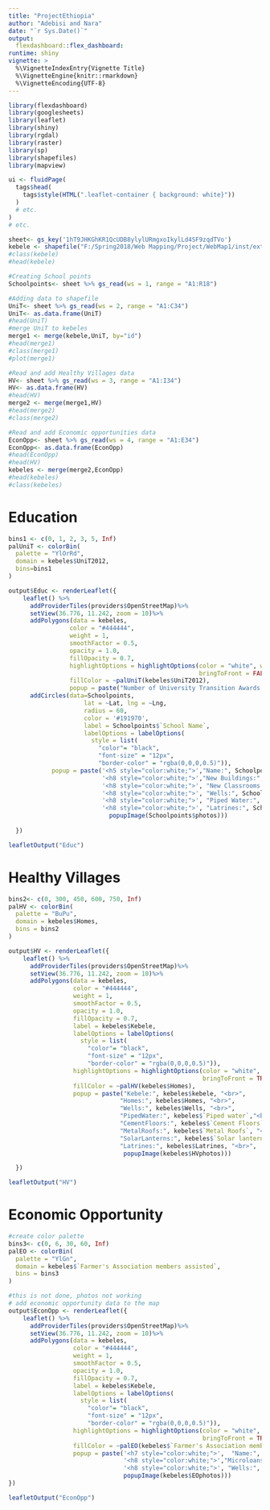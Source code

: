 ```yaml
---
title: "ProjectEthiopia"
author: "Adebisi and Nara"
date: "`r Sys.Date()`"
output: 
  flexdashboard::flex_dashboard:
runtime: shiny
vignette: >
  %\VignetteIndexEntry{Vignette Title}
  %\VignetteEngine{knitr::rmarkdown}
  %\VignetteEncoding{UTF-8}
---
```

```r
library(flexdashboard)
library(googlesheets)
library(leaflet)
library(shiny)
library(rgdal)
library(raster)
library(sp)
library(shapefiles)
library(mapview)
```

```r

ui <- fluidPage(
  tags$head(
    tags$style(HTML(".leaflet-container { background: white}"))
  )
  # etc.
)
# etc.
```


```r
sheet<- gs_key('1hT9JHKGhKR1QcUDB8ylylURmgxoIkylLd4SF9zqdTVo')
kebele <- shapefile("F:/Spring2018/Web Mapping/Project/WebMap1/inst/extdata/kebeles.shp")
#class(kebele)
#head(kebele)

#Creating School points
Schoolpoints<- sheet %>% gs_read(ws = 1, range = "A1:R18")

#Adding data to shapefile
UniT<- sheet %>% gs_read(ws = 2, range = "A1:C34")
UniT<- as.data.frame(UniT)
#head(UniT)
#merge UniT to kebeles
merge1 <- merge(kebele,UniT, by="id")
#head(merge1)
#class(merge1)
#plot(merge1)

#Read and add Healthy Villages data
HV<- sheet %>% gs_read(ws = 3, range = "A1:I34")
HV<- as.data.frame(HV)
#head(HV)
merge2 <- merge(merge1,HV)
#head(merge2)
#class(merge2)

#Read and add Economic opportunities data
EconOpp<- sheet %>% gs_read(ws = 4, range = "A1:E34")
EconOpp<- as.data.frame(EconOpp)
#head(EconOpp)
#head(HV)
kebeles <- merge(merge2,EconOpp)
#head(kebeles)
#class(kebeles)
```

Education
======================================================================

```r
bins1 <- c(0, 1, 2, 3, 5, Inf)
palUniT <- colorBin(
  palette = "YlOrRd",
  domain = kebeles$UniT2012,
  bins=bins1
)

output$Educ <- renderLeaflet({
    leaflet() %>%
      addProviderTiles(providers$OpenStreetMap)%>%
      setView(36.776, 11.242, zoom = 10)%>%
      addPolygons(data = kebeles,
                 color = "#444444",
                 weight = 1,
                 smoothFactor = 0.5,
                 opacity = 1.0,
                 fillOpacity = 0.7,
                 highlightOptions = highlightOptions(color = "white", weight = 2,
                                                     bringToFront = FALSE),
                 fillColor = ~palUniT(kebeles$UniT2012),
                 popup = paste("Number of University Transition Awards: ", kebeles$UniT2012, sep=""))%>%
      addCircles(data=Schoolpoints,
                     lat = ~Lat, lng = ~Lng,
                     radius = 60,
                     color = '#191970',
                     label = Schoolpoints$`School Name`,
                     labelOptions = labelOptions(
                       style = list(
                         "color"= "black",
                         "font-size" = "12px",
                         "border-color" = "rgba(0,0,0,0.5)")),
            popup = paste('<h5 style="color:white;">',"Name:", Schoolpoints$`School Name`, '</h5>', "<br>",
                          '<h8 style="color:white;">',"New Buildings:", Schoolpoints$`New Buildings`,'</h8>', "<br>",
                          '<h8 style="color:white;">', "New Classrooms:", Schoolpoints$`New Classrooms`, '</h8>', "<br>",
                          '<h8 style="color:white;">', "Wells:", Schoolpoints$Wells, '</h8>', "<br>",
                          '<h8 style="color:white;">', "Piped Water:", Schoolpoints$`piped water system`, '</h8>', "<br>",
                          '<h8 style="color:white;">', "Latrines:", Schoolpoints$` Latrines `, '</h8>', "<br>",
                            popupImage(Schoolpoints$photos)))
                
  })

leafletOutput("Educ")
```

Healthy Villages
======================================================================
```r

bins2<- c(0, 300, 450, 600, 750, Inf)
palHV <- colorBin(
  palette = "BuPu",
  domain = kebeles$Homes,
  bins = bins2
)

output$HV <- renderLeaflet({
    leaflet() %>%
      addProviderTiles(providers$OpenStreetMap)%>%
      setView(36.776, 11.242, zoom = 10)%>%
      addPolygons(data = kebeles,
                  color = "#444444",
                  weight = 1,
                  smoothFactor = 0.5,
                  opacity = 1.0,
                  fillOpacity = 0.7,
                  label = kebeles$Kebele,
                  labelOptions = labelOptions(
                    style = list(
                      "color"= "black",
                      "font-size" = "12px",
                      "border-color" = "rgba(0,0,0,0.5)")),
                  highlightOptions = highlightOptions(color = "white", weight = 2,
                                                      bringToFront = TRUE),
                  fillColor = ~palHV(kebeles$Homes),
                  popup = paste("Kebele:", kebeles$kebele, "<br>",
                               "Homes:", kebeles$Homes, "<br>",
                               "Wells:", kebeles$Wells, "<br>",
                               "PipedWater:", kebeles$`Piped water`,"<br>",
                               "CementFloors:", kebeles$`Cement Floors`,"<br>",
                               "MetalRoofs:", kebeles$`Metal Roofs`, "<br>",
                               "SolarLanterns:", kebeles$`Solar lanterns`, "<br>",
                               "Latrines:", kebeles$Latrines, "<br>",
                                popupImage(kebeles$HVphotos)))

  })

leafletOutput("HV")
```


Economic Opportunity
======================================================================
```r
#create color palette
bins3<- c(0, 6, 30, 60, Inf)
palEO <- colorBin(
  palette = "YlGn",
  domain = kebeles$`Farmer's Association members assisted`,
  bins = bins3
)

#this is not done, photos not working
# add economic opportunity data to the map
output$EconOpp <- renderLeaflet({
    leaflet() %>%
      addProviderTiles(providers$OpenStreetMap)%>%
      setView(36.776, 11.242, zoom = 10)%>%
      addPolygons(data = kebeles,
                  color = "#444444",
                  weight = 1,
                  smoothFactor = 0.5,
                  opacity = 1.0,
                  fillOpacity = 0.7,
                  label = kebeles$Kebele,
                  labelOptions = labelOptions(
                    style = list(
                      "color"= "black",
                      "font-size" = "12px",
                      "border-color" = "rgba(0,0,0,0.5)")),
                  highlightOptions = highlightOptions(color = "white", weight = 2,
                                                      bringToFront = TRUE),
                  fillColor = ~palEO(kebeles$`Farmer's Association members assisted`),
                  popup = paste('<h7 style="color:white;">',  "Name:", kebeles$Kebele, '</h7>', "<br>",
                                '<h8 style="color:white;">',"Microloans Distributed:", kebeles$Microloans,'</h8>', "<br>",
                                '<h8 style="color:white;">', "Wells:", kebeles$`Farmer's Association members assisted`, '</h8>', "<br>",
                                popupImage(kebeles$EOphotos)))
})

leafletOutput("EconOpp")
```
